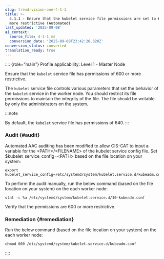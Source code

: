 ```yaml
---
slug: trend-vision-one-4-1-1
title: >-
  4.1.1 - Ensure that the kubelet service file permissions are set to 600 or
  more restrictive (Automated)
last_updated: '2025-09-08'
ai_context:
  source_file: 4-1-1.md
  conversion_date: '2025-09-08T23:42:26.320Z'
conversion_status: converted
translation_ready: true
---
```


:::: {role="main"}
Profile applicability: Level 1 - Master Node

Ensure that the `kubelet` service file has permissions of 600 or more restrictive.

The `kubelet` service file controls various parameters that set the behavior of the `kubelet` service in the worker node. You should restrict its file permissions to maintain the integrity of the file. The file should be writable by only the administrators on the system.

:::note

By default, the `kubelet` service file has permissions of 640.
:::

### Audit {#audit}

Automated AAC auditing has been modified to allow CIS-CAT to input a variable for the \<PATH\>/\<FILENAME\> of the kubelet service config file. Set $kubelet_service_config=\<PATH\> based on the file location on your system:

``` codeblock
export
kubelet_service_config=/etc/systemd/system/kubelet.service.d/kubeadm.conf
```

To perform the audit manually, run the below command (based on the file location on your system) on the each worker node:

``` codeblock
stat -c %a /etc/systemd/system/kubelet.service.d/10-kubeadm.conf
```

Verify that the permissions are 600 or more restrictive.

### Remediation {#remediation}

Run the below command (based on the file location on your system) on the each worker node:

``` codeblock
chmod 600 /etc/systemd/system/kubelet.service.d/kubeadm.conf
```
::::
